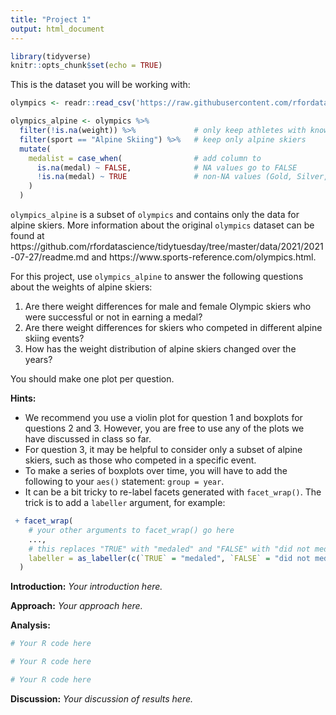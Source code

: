 ```yaml
---
title: "Project 1"
output: html_document
---
```


```r
library(tidyverse)
knitr::opts_chunk$set(echo = TRUE)
```

This is the dataset you will be working with:
```r
olympics <- readr::read_csv('https://raw.githubusercontent.com/rfordatascience/tidytuesday/master/data/2021/2021-07-27/olympics.csv')

olympics_alpine <- olympics %>% 
  filter(!is.na(weight)) %>%             # only keep athletes with known weight
  filter(sport == "Alpine Skiing") %>%   # keep only alpine skiers
  mutate(
    medalist = case_when(                # add column to 
      is.na(medal) ~ FALSE,              # NA values go to FALSE
      !is.na(medal) ~ TRUE               # non-NA values (Gold, Silver, Bronze) go to TRUE
    )
  )
```

`olympics_alpine` is a subset of `olympics` and contains only the data for alpine skiers. More information about the original `olympics` dataset can be found at https://github.com/rfordatascience/tidytuesday/tree/master/data/2021/2021-07-27/readme.md and https://www.sports-reference.com/olympics.html.

For this project, use `olympics_alpine` to answer the following questions about the weights of alpine skiers:

1. Are there weight differences for male and female Olympic skiers who were successful or not in earning a medal? 
2. Are there weight differences for skiers who competed in different alpine skiing events?
3. How has the weight distribution of alpine skiers changed over the years? 

You should make one plot per question.

**Hints:**

- We recommend you use a violin plot for question 1 and boxplots for questions 2 and 3. However, you are free to use any of the plots we have discussed in class so far.
- For question 3, it may be helpful to consider only a subset of alpine skiers, such as those who competed in a specific event. 
- To make a series of boxplots over time, you will have to add the following to your `aes()` statement: `group = year`. 
- It can be a bit tricky to re-label facets generated with `facet_wrap()`. The trick is to add a `labeller` argument, for example:
```r
 + facet_wrap(
    # your other arguments to facet_wrap() go here
    ...,
    # this replaces "TRUE" with "medaled" and "FALSE" with "did not medal"
    labeller = as_labeller(c(`TRUE` = "medaled", `FALSE` = "did not medal"))
  )
```

**Introduction:** *Your introduction here.*

**Approach:** *Your approach here.*

**Analysis:**

```r
# Your R code here
```

```r
# Your R code here
```

```r
# Your R code here
```

**Discussion:** *Your discussion of results here.*

